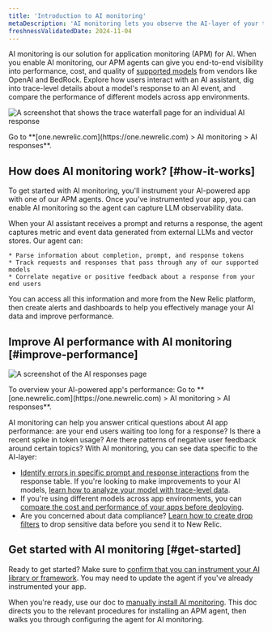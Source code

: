 ```yaml
---
title: 'Introduction to AI monitoring'
metaDescription: 'AI monitoring lets you observe the AI-layer of your tech stack, giving you a holistic overview of the health and performance of your AI-powered app.'
freshnessValidatedDate: 2024-11-04
---
```


AI monitoring is our solution for application monitoring (APM) for AI. When you enable AI monitoring, our APM agents can give you end-to-end visibility into performance, cost, and quality of [supported models](/docs/ai-monitoring/compatibility-requirements-ai-monitoring) from vendors like OpenAI and BedRock. Explore how users interact with an AI assistant, dig into trace-level details about a model's response to an AI event, and compare the performance of different models across app environments. 

<img
  title="Trace waterfall for AI monitoring"
  alt="A screenshot that shows the trace waterfall page for an individual AI response"
  src="/images/ai_screenshot-full_ai-responses-intro-page.webp"
/>

<figcaption>
  Go to **[one.newrelic.com](https://one.newrelic.com) > AI monitoring > AI responses**.
</figcaption>

## How does AI monitoring work? [#how-it-works]

To get started with AI monitoring, you'll instrument your AI-powered app with one of our APM agents. Once you've instrumented your app, you can enable AI monitoring so the agent can capture LLM observability data.

When your AI assistant receives a prompt and returns a response, the agent captures metric and event data generated from external LLMs and vector stores. Our agent can:

    * Parse information about completion, prompt, and response tokens 
    * Track requests and responses that pass through any of our supported models
    * Correlate negative or positive feedback about a response from your end users 

You can access all this information and more from the New Relic platform, then create alerts and dashboards to help you effectively manage your AI data and improve performance.

## Improve AI performance with AI monitoring [#improve-performance]

<img
  title="AI responses page"
  alt="A screenshot of the AI responses page"
  src="/images/ai_screenshot-full_AI-responses-overview.webp"
/>

<figcaption>
  To overview your AI-powered app's performance: Go to **[one.newrelic.com](https://one.newrelic.com) > AI monitoring > AI responses**.
</figcaption>

AI monitoring can help you answer critical questions about AI app performance: are your end users waiting too long for a response? Is there a recent spike in token usage? Are there patterns of negative user feedback around certain topics? With AI monitoring, you can see data specific to the AI-layer:

* [Identify errors in specific prompt and response interactions](/docs/ai-monitoring/explore-ai-data/view-ai-responses) from the response table. If you're looking to make improvements to your AI models, [learn how to analyze your model with trace-level data](/docs/ai-monitoring/explore-ai-data/view-ai-responses/#ai-response-trace-view).
* If you're using different models across app environments, you can [compare the cost and performance of your apps before deploying](/docs/ai-monitoring/view-ai-data/#model-comparison).
* Are you concerned about data compliance? [Learn how to create drop filters](/docs/ai-monitoring/drop-sensitive-data) to drop sensitive data before you send it to New Relic.

## Get started with AI monitoring [#get-started]

Ready to get started? Make sure to [confirm that you can instrument your AI library or framework](/docs/ai-monitoring/compatibility-requirements-ai-monitoring). You may need to update the agent if you've already instrumented your app.

When you're ready, use our doc to [manually install AI monitoring](/install/ai-monitoring). This doc directs you to the relevant procedures for installing an APM agent, then walks you through configuring the agent for AI monitoring.
